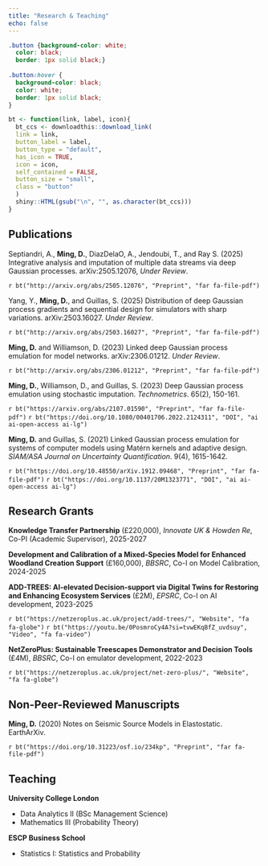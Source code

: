 ```yaml
---
title: "Research & Teaching"
echo: false
---
```


<link rel="stylesheet" href="https://use.fontawesome.com/releases/v5.12.1/css/all.css" crossorigin="anonymous">
<link rel="stylesheet" href="https://cdn.jsdelivr.net/gh/jpswalsh/academicons@1/css/academicons.min.css">

```css
.button {background-color: white;
  color: black;
  border: 1px solid black;}
  
.button:hover {
  background-color: black;
  color: white;
  border: 1px solid black;
}
```

```r
bt <- function(link, label, icon){
  bt_ccs <- downloadthis::download_link(
  link = link,
  button_label = label,
  button_type = "default",
  has_icon = TRUE,
  icon = icon,
  self_contained = FALSE,
  button_size = "small",
  class = "button"
  ) 
  shiny::HTML(gsub("\n", "", as.character(bt_ccs)))
}
```

## Publications
Septiandri, A., **Ming, D.**, DiazDelaO, A., Jendoubi, T., and Ray S. (2025) Integrative analysis and imputation of multiple data streams via deep Gaussian processes. arXiv:2505.12076, _Under Review_.

`r bt("http://arxiv.org/abs/2505.12076", "Preprint", "far fa-file-pdf")`

Yang, Y., **Ming, D.**, and Guillas, S. (2025) Distribution of deep Gaussian process gradients and sequential design for simulators with sharp variations. arXiv:2503.16027. _Under Review_.

`r bt("http://arxiv.org/abs/2503.16027", "Preprint", "far fa-file-pdf")`

**Ming, D.** and Williamson, D. (2023) Linked deep Gaussian process emulation for model networks. arXiv:2306.01212. _Under Review_.

`r bt("http://arxiv.org/abs/2306.01212", "Preprint", "far fa-file-pdf")`

**Ming, D.**, Williamson, D., and Guillas, S. (2023) Deep Gaussian process emulation using stochastic imputation. _Technometrics_. 65(2), 150-161.

`r bt("https://arxiv.org/abs/2107.01590", "Preprint", "far fa-file-pdf")` `r bt("https://doi.org/10.1080/00401706.2022.2124311", "DOI", "ai ai-open-access ai-lg")`  

**Ming, D.** and Guillas, S. (2021) Linked Gaussian process emulation for systems of computer models using Matérn kernels and adaptive design. _SIAM/ASA Journal on Uncertainty Quantification_. 9(4), 1615-1642.

`r bt("https://doi.org/10.48550/arXiv.1912.09468", "Preprint", "far fa-file-pdf")` `r bt("https://doi.org/10.1137/20M1323771", "DOI", "ai ai-open-access ai-lg")`

## Research Grants

**Knowledge Transfer Partnership** (£220,000), _Innovate UK & Howden Re_, Co-PI (Academic Supervisor), 2025-2027

**Development and Calibration of a Mixed-Species Model for Enhanced Woodland Creation Support** (£160,000), _BBSRC_, Co-I on Model Calibration, 2024-2025

**ADD-TREES: AI-elevated Decision-support via Digital Twins for Restoring and Enhancing Ecosystem Services** (£2M), _EPSRC_, Co-I on AI development, 2023-2025

`r bt("https://netzeroplus.ac.uk/project/add-trees/", "Website", "fa fa-globe")` `r bt("https://youtu.be/0PosmroCy4A?si=tvwEKqBfZ_uvdsuy", "Video", "fa fa-video")`
 
**NetZeroPlus: Sustainable Treescapes Demonstrator and Decision Tools** (£4M), _BBSRC_, Co-I on emulator development, 2022-2023

`r bt("https://netzeroplus.ac.uk/project/net-zero-plus/", "Website", "fa fa-globe")`

## Non-Peer-Reviewed Manuscripts

**Ming, D.** (2020) Notes on Seismic Source Models in Elastostatic. EarthArXiv.

`r bt("https://doi.org/10.31223/osf.io/234kp", "Preprint", "far fa-file-pdf")`

## Teaching

**University College London**

- Data Analytics II (BSc Management Science)
- Mathematics III (Probability Theory)

**ESCP Business School**

- Statistics I: Statistics and Probability



